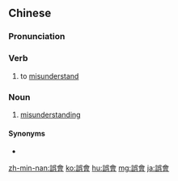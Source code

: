 {{also|误会}}
==Chinese==
{{zh-forms|s=误会}}

===Pronunciation===
{{zh-pron
|m=wùhuì
|c=ng6 wui6
|h=pfs=ngu-fi
|mn=qz,tw,zz:gō͘-hōe/xm:ngō͘-hōe
|cat=v,n
}}

===Verb===
{{zh-verb}}

# to [[misunderstand]]

===Noun===
{{zh-noun}}

# [[misunderstanding]]

====Synonyms====
* {{zh-l|誤解}}

{{zh-cat|Elementary}}

[[zh-min-nan:誤會]]
[[ko:誤會]]
[[hu:誤會]]
[[mg:誤會]]
[[ja:誤會]]
